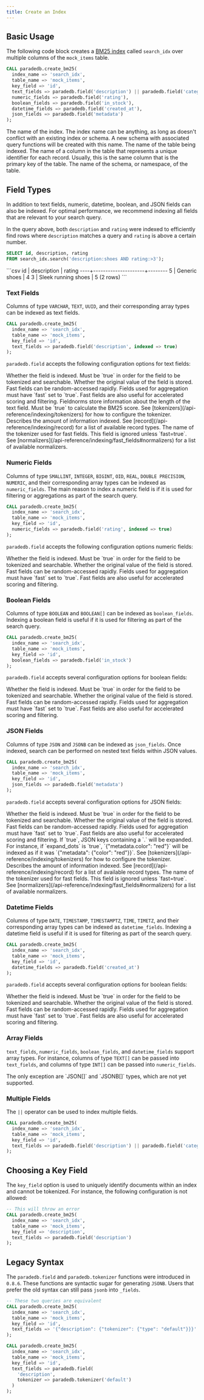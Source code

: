 ```yaml
---
title: Create an Index
---
```


## Basic Usage

The following code block creates a [BM25 index](/api-reference/concepts/index) called `search_idx` over multiple columns of the `mock_items` table.

```sql
CALL paradedb.create_bm25(
  index_name => 'search_idx',
  table_name => 'mock_items',
  key_field => 'id',
  text_fields => paradedb.field('description') || paradedb.field('category'),
  numeric_fields => paradedb.field('rating'),
  boolean_fields => paradedb.field('in_stock'),
  datetime_fields => paradedb.field('created_at'),
  json_fields => paradedb.field('metadata')
);
```

<ParamField body="index_name" required>
  The name of the index. The index name can be anything, as long as doesn't
  conflict with an existing index or schema. A new schema with associated query
  functions will be created with this name.
</ParamField>
<ParamField body="table_name" required>
  The name of the table being indexed.
</ParamField>
<ParamField body="key_field" required>
  The name of a column in the table that represents a unique identifier for each
  record. Usually, this is the same column that is the primary key of the table.
</ParamField>
<ParamField body="schema_name" default="CURRENT SCHEMA">
  The name of the schema, or namespace, of the table.
</ParamField>

## Field Types

In addition to text fields, numeric, datetime, boolean, and JSON fields can also be indexed. For optimal performance, we recommend indexing all fields
that are relevant to your search query.

In the query above, both `description` and `rating` were indexed to efficiently find rows where `description` matches a query and `rating` is above a certain number.

```sql
SELECT id, description, rating
FROM search_idx.search('description:shoes AND rating:>3');
```

<Accordion title="Expected Response">
  ```csv id | description | rating ----+---------------------+-------- 5 |
  Generic shoes | 4 3 | Sleek running shoes | 5 (2 rows) ```
</Accordion>

### Text Fields

Columns of type `VARCHAR`, `TEXT`, `UUID`, and their corresponding array types can be indexed as text fields.

```sql
CALL paradedb.create_bm25(
  index_name => 'search_idx',
  table_name => 'mock_items',
  key_field => 'id',
  text_fields => paradedb.field('description', indexed => true)
);
```

`paradedb.field` accepts the following configuration options for text fields:

<ParamField body="indexed" default={true}>
  Whether the field is indexed. Must be `true` in order for the field to be
  tokenized and searchable.
</ParamField>
<ParamField body="stored" default={true}>
  Whether the original value of the field is stored.
</ParamField>
<ParamField body="fast" default={false}>
  Fast fields can be random-accessed rapidly. Fields used for aggregation must
  have `fast` set to `true`. Fast fields are also useful for accelerated scoring
  and filtering.
</ParamField>
<ParamField body="fieldnorms" default={true}>
  Fieldnorms store information about the length of the text field. Must be
  `true` to calculate the BM25 score.
</ParamField>
<ParamField body="tokenizer">
  See [tokenizers](/api-reference/indexing/tokenizers) for how to configure the
  tokenizer.
</ParamField>
<ParamField body="record" default="position">
  Describes the amount of information indexed. See
  [record](/api-reference/indexing/record) for a list of available record types.
</ParamField>
<ParamField body="normalizer">
  The name of the tokenizer used for fast fields. This field is ignored unless
  `fast=true`. See
  [normalizers](/api-reference/indexing/fast_fields#normalizers) for a list of
  available normalizers.
</ParamField>

### Numeric Fields

Columns of type `SMALLINT`, `INTEGER`, `BIGINT`, `OID`, `REAL`, `DOUBLE PRECISION`, `NUMERIC`, and their corresponding array types can be indexed
as `numeric_fields`. The main reason to index a numeric field is if it is used for filtering or aggregations as part of the search query.

```sql
CALL paradedb.create_bm25(
  index_name => 'search_idx',
  table_name => 'mock_items',
  key_field => 'id',
  numeric_fields => paradedb.field('rating', indexed => true)
);
```

`paradedb.field` accepts the following configuration options numeric fields:

<ParamField body="indexed" default={true}>
  Whether the field is indexed. Must be `true` in order for the field to be
  tokenized and searchable.
</ParamField>
<ParamField body="stored" default={true}>
  Whether the original value of the field is stored.
</ParamField>
<ParamField body="fast" default={true}>
  Fast fields can be random-accessed rapidly. Fields used for aggregation must
  have `fast` set to `true`. Fast fields are also useful for accelerated scoring
  and filtering.
</ParamField>

### Boolean Fields

Columns of type `BOOLEAN` and `BOOLEAN[]` can be indexed as `boolean_fields`. Indexing a boolean field is useful if
it is used for filtering as part of the search query.

```sql
CALL paradedb.create_bm25(
  index_name => 'search_idx',
  table_name => 'mock_items',
  key_field => 'id',
  boolean_fields => paradedb.field('in_stock')
);
```

`paradedb.field` accepts several configuration options for boolean fields:

<ParamField body="indexed" default={true}>
  Whether the field is indexed. Must be `true` in order for the field to be
  tokenized and searchable.
</ParamField>
<ParamField body="stored" default={true}>
  Whether the original value of the field is stored.
</ParamField>
<ParamField body="fast" default={true}>
  Fast fields can be random-accessed rapidly. Fields used for aggregation must
  have `fast` set to `true`. Fast fields are also useful for accelerated scoring
  and filtering.
</ParamField>

### JSON Fields

Columns of type `JSON` and `JSONB` can be indexed as `json_fields`. Once indexed, search can be
performed on nested text fields within JSON values.

```sql
CALL paradedb.create_bm25(
  index_name => 'search_idx',
  table_name => 'mock_items',
  key_field => 'id',
  json_fields => paradedb.field('metadata')
);
```

`paradedb.field` accepts several configuration options for JSON fields:

<ParamField body="indexed" default={true}>
  Whether the field is indexed. Must be `true` in order for the field to be tokenized and
  searchable.
</ParamField>
<ParamField body="stored" default={true}>
  Whether the original value of the field is stored.
</ParamField>
<ParamField body="fast" default={false}>
  Fast fields can be random-accessed rapidly. Fields used for aggregation must have `fast` set to `true`.
  Fast fields are also useful for accelerated scoring and filtering.
</ParamField>
<ParamField body="expand_dots" default={true}>
  If `true`, JSON keys containing a `.` will be expanded. For instance, if `expand_dots` is `true`,
  `{"metadata.color": "red"}` will be indexed as if it was `{"metadata": {"color": "red"}}`.
</ParamField>
<ParamField body="tokenizer">
  See [tokenizers](/api-reference/indexing/tokenizers) for how to configure the tokenizer.
</ParamField>
<ParamField body="record" default="position">
  Describes the amount of information indexed. See [record](/api-reference/indexing/record) for a list of available
  record types.
</ParamField>
<ParamField body="normalizer">
  The name of the tokenizer used for fast fields. This field is ignored unless
  `fast=true`. See [normalizers](/api-reference/indexing/fast_fields#normalizers) for a list of available
  normalizers.
</ParamField>

### Datetime Fields

Columns of type `DATE`, `TIMESTAMP`, `TIMESTAMPTZ`, `TIME`, `TIMETZ`, and their corresponding array types can be indexed as `datetime_fields`.
Indexing a datetime field is useful if it is used for filtering as part of the search query.

```sql
CALL paradedb.create_bm25(
  index_name => 'search_idx',
  table_name => 'mock_items',
  key_field => 'id',
  datetime_fields => paradedb.field('created_at')
);
```

`paradedb.field` accepts several configuration options for boolean fields:

<ParamField body="indexed" default={true}>
  Whether the field is indexed. Must be `true` in order for the field to be
  tokenized and searchable.
</ParamField>
<ParamField body="stored" default={true}>
  Whether the original value of the field is stored.
</ParamField>
<ParamField body="fast" default={true}>
  Fast fields can be random-accessed rapidly. Fields used for aggregation must
  have `fast` set to `true`. Fast fields are also useful for accelerated scoring
  and filtering.
</ParamField>

### Array Fields

`text_fields`, `numeric_fields`, `boolean_fields`, and `datetime_fields` support array types. For instance, columns of
type `TEXT[]` can be passed into `text_fields`, and columns of type `INT[]` can be passed into `numeric_fields`.

<Note>
  The only exception are `JSON[]` and `JSONB[]` types, which are not yet
  supported.
</Note>

### Multiple Fields

The `||` operator can be used to index multiple fields.

```sql
CALL paradedb.create_bm25(
  index_name => 'search_idx',
  table_name => 'mock_items',
  key_field => 'id',
  text_fields => paradedb.field('description') || paradedb.field('category')
);
```

## Choosing a Key Field

The `key_field` option is used to uniquely identify documents within an index and cannot be tokenized. For instance,
the following configuration is not allowed:

```sql
-- This will throw an error
CALL paradedb.create_bm25(
  index_name => 'search_idx',
  table_name => 'mock_items',
  key_field => 'description',
  text_fields => paradedb.field('description')
);
```

## Legacy Syntax

The `paradedb.field` and `paradedb.tokenizer` functions were introduced in `0.8.6`. These functions are
syntactic sugar for generating `JSONB`. Users that prefer the old syntax can still pass `jsonb` into `_fields`.

```sql
-- These two queries are equivalent
CALL paradedb.create_bm25(
  index_name => 'search_idx',
  table_name => 'mock_items',
  key_field => 'id',
  text_fields => '{"description": {"tokenizer": {"type": "default"}}}'
);

CALL paradedb.create_bm25(
  index_name => 'search_idx',
  table_name => 'mock_items',
  key_field => 'id',
  text_fields => paradedb.field(
    'description',
    tokenizer => paradedb.tokenizer('default')
  )
);
```
